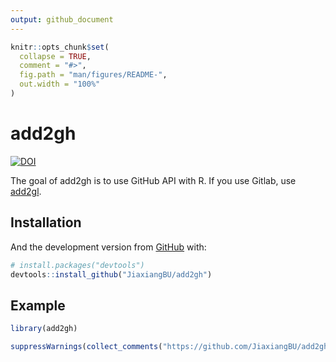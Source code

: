 ```yaml
---
output: github_document
---
```


<!-- README.md is generated from README.Rmd. Please edit that file -->

```r
knitr::opts_chunk$set(
  collapse = TRUE,
  comment = "#>",
  fig.path = "man/figures/README-",
  out.width = "100%"
)
```
# add2gh

<!-- badges: start -->
[![DOI](https://zenodo.org/badge/190434114.svg)](https://zenodo.org/badge/latestdoi/190434114)
<!-- badges: end -->

The goal of add2gh is to use GitHub API with R. If you use Gitlab, use [add2gl].

[add2gl]: https://github.com/JiaxiangBU/add2gl

## Installation

<!-- You can install the released version of add2gh from [CRAN](https://CRAN.R-project.org) with: -->

<!-- ``` r -->
<!-- install.packages("add2gh") -->
<!-- ``` -->

And the development version from [GitHub](https://github.com/) with:

``` r
# install.packages("devtools")
devtools::install_github("JiaxiangBU/add2gh")
```

## Example

```r
library(add2gh)
```

```r
suppressWarnings(collect_comments("https://github.com/JiaxiangBU/add2gh/issues/2"))
```
